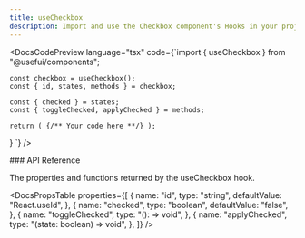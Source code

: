 ```yaml
---
title: useCheckbox
description: Import and use the Checkbox component's Hooks in your project.
---
```


<DocsCodePreview
  language="tsx"
  code={`import { useCheckbox } from "@usefui/components";

    const checkbox = useCheckbox();
    const { id, states, methods } = checkbox;

    const { checked } = states;
    const { toggleChecked, applyChecked } = methods;

    return ( {/** Your code here **/} );

}
`} />

<DocsSection className="m-y-large-10">
### API Reference

<DocsTextBlock>
  <p>The properties and functions returned by the useCheckbox hook.</p>
</DocsTextBlock>

</DocsSection>

<DocsPropsTable
  properties={[
    {
      name: "id",
      type: "string",
      defaultValue: "React.useId",
    },
    {
      name: "checked",
      type: "boolean",
      defaultValue: "false",
    },
    {
      name: "toggleChecked",
      type: "(): => void",
    },
    {
      name: "applyChecked",
      type: "(state: boolean) => void",
    },
  ]}
/>

<DocsFooter
  prev="/docs/components-hooks/use-accordion"
  next="/docs/components-hooks/use-collapsible"
/>
